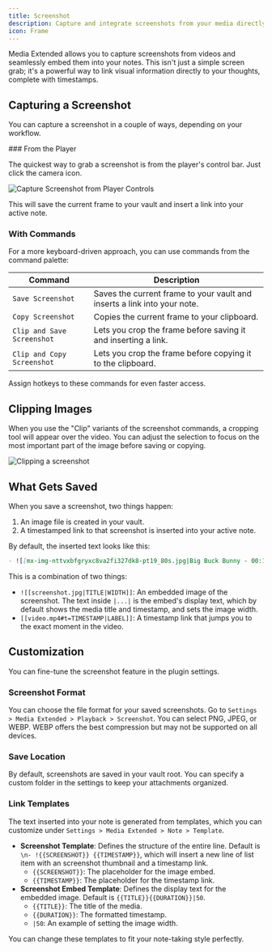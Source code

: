 ```yaml
---
title: Screenshot
description: Capture and integrate screenshots from your media directly into your notes.
icon: Frame
---
```



Media Extended allows you to capture screenshots from videos and seamlessly embed them into your notes. This isn't just a simple screen grab; it's a powerful way to link visual information directly to your thoughts, complete with timestamps.

## Capturing a Screenshot

You can capture a screenshot in a couple of ways, depending on your workflow.

<Steps>
<Step>
### From the Player

The quickest way to grab a screenshot is from the player's control bar. Just click the camera icon.

![Capture Screenshot from Player Controls](./screenshot-action.png)

This will save the current frame to your vault and insert a link into your active note.
</Step>
<Step>
### With Commands

For a more keyboard-driven approach, you can use commands from the command palette:

| Command | Description |
| --- | --- |
| `Save Screenshot` | Saves the current frame to your vault and inserts a link into your note. |
| `Copy Screenshot` | Copies the current frame to your clipboard. |
| `Clip and Save Screenshot` | Lets you crop the frame before saving it and inserting a link. |
| `Clip and Copy Screenshot` | Lets you crop the frame before copying it to the clipboard. |

Assign hotkeys to these commands for even faster access.
</Step>
</Steps>

## Clipping Images

When you use the "Clip" variants of the screenshot commands, a cropping tool will appear over the video. You can adjust the selection to focus on the most important part of the image before saving or copying.

![Clipping a screenshot](./clip-image.png)

## What Gets Saved

When you save a screenshot, two things happen:

1.  An image file is created in your vault.
2.  A timestamped link to that screenshot is inserted into your active note.

By default, the inserted text looks like this:

```md
- ![[mx-img-nttvxbfgryxc8va2fi327dk8-pt19_80s.jpg|Big Buck Bunny - 00:19|50]] [[big-buck-bunny-1080p-30sec.mp4#t=00:19.80|00:19]]
```

This is a combination of two things:
- `![[screenshot.jpg|TITLE|WIDTH]]`: An embedded image of the screenshot. The text inside `|...|` is the embed's display text, which by default shows the media title and timestamp, and sets the image width.
- `[[video.mp4#t=TIMESTAMP|LABEL]]`: A timestamp link that jumps you to the exact moment in the video.

## Customization

You can fine-tune the screenshot feature in the plugin settings.

### Screenshot Format

You can choose the file format for your saved screenshots. Go to `Settings > Media Extended > Playback > Screenshot`. You can select PNG, JPEG, or WEBP. WEBP offers the best compression but may not be supported on all devices.

### Save Location

By default, screenshots are saved in your vault root. You can specify a custom folder in the settings to keep your attachments organized.

### Link Templates

The text inserted into your note is generated from templates, which you can customize under `Settings > Media Extended > Note > Template`.

- **Screenshot Template**: Defines the structure of the entire line. Default is `\n- !{{SCREENSHOT}} {{TIMESTAMP}}`, which will insert a new line of list item with an screenshot thumbnail and a timestamp link.
  - `{{SCREENSHOT}}`: The placeholder for the image embed.
  - `{{TIMESTAMP}}`: The placeholder for the timestamp link.
- **Screenshot Embed Template**: Defines the display text for the embedded image. Default is `{{TITLE}}{{DURATION}}|50`.
  - `{{TITLE}}`: The title of the media.
  - `{{DURATION}}`: The formatted timestamp.
  - `|50`: An example of setting the image width.

You can change these templates to fit your note-taking style perfectly.

